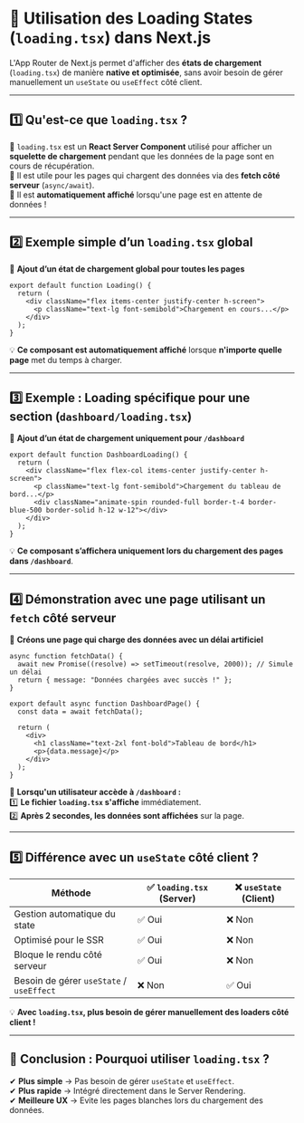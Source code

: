 # 🚀 **Utilisation des Loading States (`loading.tsx`) dans Next.js**  

L'App Router de Next.js permet d'afficher des **états de chargement** (`loading.tsx`) de manière **native et optimisée**, sans avoir besoin de gérer manuellement un `useState` ou `useEffect` côté client.  

---

## **1️⃣ Qu'est-ce que `loading.tsx` ?**  

📌 `loading.tsx` est un **React Server Component** utilisé pour afficher un **squelette de chargement** pendant que les données de la page sont en cours de récupération.  
📌 Il est utile pour les pages qui chargent des données via des **fetch côté serveur** (`async/await`).  
📌 Il est **automatiquement affiché** lorsqu'une page est en attente de données !  

---

## **2️⃣ Exemple simple d’un `loading.tsx` global**  

📍 **Ajout d’un état de chargement global pour toutes les pages**  

```tsx filename="app/loading.tsx" copy
export default function Loading() {
  return (
    <div className="flex items-center justify-center h-screen">
      <p className="text-lg font-semibold">Chargement en cours...</p>
    </div>
  );
}
```
💡 **Ce composant est automatiquement affiché** lorsque **n'importe quelle page** met du temps à charger.  

---

## **3️⃣ Exemple : Loading spécifique pour une section (`dashboard/loading.tsx`)**  

📍 **Ajout d’un état de chargement uniquement pour `/dashboard`**  

```tsx filename="app/dashboard/loading.tsx" copy
export default function DashboardLoading() {
  return (
    <div className="flex flex-col items-center justify-center h-screen">
      <p className="text-lg font-semibold">Chargement du tableau de bord...</p>
      <div className="animate-spin rounded-full border-t-4 border-blue-500 border-solid h-12 w-12"></div>
    </div>
  );
}
```
💡 **Ce composant s’affichera uniquement lors du chargement des pages dans `/dashboard`**.  

---

## **4️⃣ Démonstration avec une page utilisant un `fetch` côté serveur**  

📍 **Créons une page qui charge des données avec un délai artificiel**  

```tsx filename="app/dashboard/page.tsx" copy
async function fetchData() {
  await new Promise((resolve) => setTimeout(resolve, 2000)); // Simule un délai
  return { message: "Données chargées avec succès !" };
}

export default async function DashboardPage() {
  const data = await fetchData();

  return (
    <div>
      <h1 className="text-2xl font-bold">Tableau de bord</h1>
      <p>{data.message}</p>
    </div>
  );
}
```
📍 **Lorsqu'un utilisateur accède à `/dashboard` :**  
1️⃣ **Le fichier `loading.tsx` s'affiche** immédiatement.  
2️⃣ **Après 2 secondes, les données sont affichées** sur la page.  

---

## **5️⃣ Différence avec un `useState` côté client ?**  

| **Méthode** | ✅ **`loading.tsx` (Server)** | ❌ `useState` (Client) |
|------------|-----------------------------|------------------------|
| Gestion automatique du state | ✅ Oui | ❌ Non |
| Optimisé pour le SSR | ✅ Oui | ❌ Non |
| Bloque le rendu côté serveur | ✅ Oui | ❌ Non |
| Besoin de gérer `useState` / `useEffect` | ❌ Non | ✅ Oui |

💡 **Avec `loading.tsx`, plus besoin de gérer manuellement des loaders côté client !**  

---

## **🎯 Conclusion : Pourquoi utiliser `loading.tsx` ?**  

✔ **Plus simple** → Pas besoin de gérer `useState` et `useEffect`.  
✔ **Plus rapide** → Intégré directement dans le Server Rendering.  
✔ **Meilleure UX** → Evite les pages blanches lors du chargement des données.  